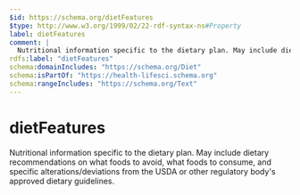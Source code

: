 ```yaml
---
$id: https://schema.org/dietFeatures
$type: http://www.w3.org/1999/02/22-rdf-syntax-ns#Property
label: dietFeatures
comment: |
  Nutritional information specific to the dietary plan. May include dietary recommendations on what foods to avoid, what foods to consume, and specific alterations/deviations from the USDA or other regulatory body's approved dietary guidelines.
rdfs:label: "dietFeatures"
schema:domainIncludes: "https://schema.org/Diet"
schema:isPartOf: "https://health-lifesci.schema.org"
schema:rangeIncludes: "https://schema.org/Text"
---
```


# dietFeatures

Nutritional information specific to the dietary plan. May include dietary recommendations on what foods to avoid, what foods to consume, and specific alterations/deviations from the USDA or other regulatory body's approved dietary guidelines.

